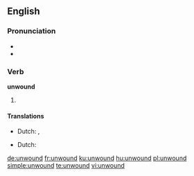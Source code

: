 ==English==

===Pronunciation===
* {{IPA|/ʌnˈwɑʊnd/|lang=en}}
* {{rhymes|aʊnd|lang=en}}

===Verb===
'''unwound'''

# {{en-past of|unwind}}

====Translations====
{{trans-top|past tense}}
* Dutch: {{t+|nl|wikkelde af}}, {{t|nl|wikkelden af}}
{{trans-mid}}
{{trans-bottom}}

{{trans-top|past participle}}
* Dutch: {{t+|nl|afgewikkeld}}
{{trans-mid}}
{{trans-bottom}}

[[de:unwound]]
[[fr:unwound]]
[[ku:unwound]]
[[hu:unwound]]
[[pl:unwound]]
[[simple:unwound]]
[[te:unwound]]
[[vi:unwound]]